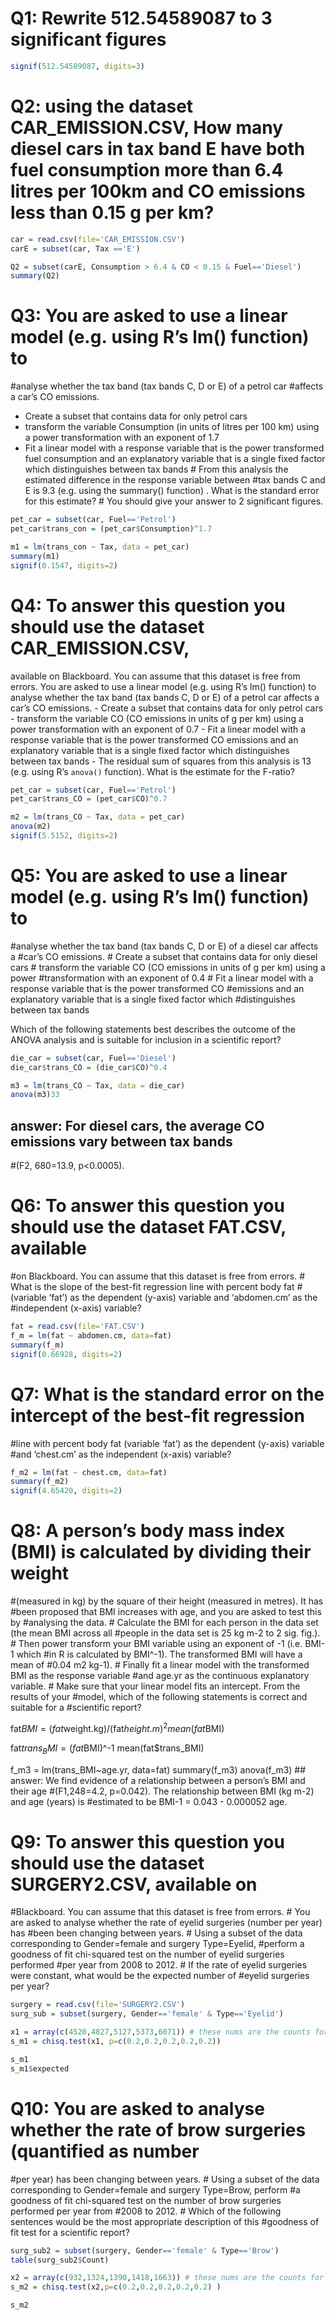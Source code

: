 

# Q1: Rewrite 512.54589087 to 3 significant figures
```r
signif(512.54589087, digits=3)
```

# Q2: using the dataset CAR_EMISSION.CSV, How many diesel cars in tax band E have both fuel consumption more than 6.4 litres per 100km and CO emissions less than 0.15 g per km?
```r
car = read.csv(file='CAR_EMISSION.CSV')
carE = subset(car, Tax =='E')

Q2 = subset(carE, Consumption > 6.4 & CO < 0.15 & Fuel=='Diesel')
summary(Q2)
```
# Q3: You are asked to use a linear model (e.g. using R's lm() function) to 
#analyse whether the tax band (tax bands C, D or E) of a petrol car 
#affects a car's CO emissions.

- Create a subset that contains data for only petrol cars
- transform the variable Consumption (in units of litres per 100 km) using a power transformation with an exponent of 1.7
- Fit a linear model with a response variable that is the power transformed fuel consumption and an explanatory variable that is a single fixed factor which distinguishes between tax bands
# From this analysis the estimated difference in the response variable between 
#tax bands C and E is 9.3 (e.g. using the summary() function) . What is the standard error for this estimate?
# You should give your answer to 2 significant figures.
```r
pet_car = subset(car, Fuel=='Petrol')
pet_car$trans_con = (pet_car$Consumption)^1.7

m1 = lm(trans_con ~ Tax, data = pet_car)
summary(m1)
signif(0.1547, digits=2)
```
# Q4: To answer this question you should use the dataset CAR_EMISSION.CSV, 
available on Blackboard. You can assume that this dataset is free from errors.
 You are asked to use a linear model (e.g. using R's lm() function) to analyse whether the tax band (tax bands C, D or E) of a petrol car affects a car's CO emissions.
- Create a subset that contains data for only petrol cars
- transform the variable CO (CO emissions in units of g per km) using a power transformation with an exponent of 0.7
- Fit a linear model with a response variable that is the power transformed CO emissions and an explanatory variable that is a single fixed factor which distinguishes between tax bands
- The residual sum of squares from this analysis is 13 (e.g. using R's `anova()` function). What is the estimate for the F-ratio?

```r
pet_car = subset(car, Fuel=='Petrol')
pet_car$trans_CO = (pet_car$CO)^0.7

m2 = lm(trans_CO ~ Tax, data = pet_car)
anova(m2)
signif(5.5152, digits=2)
```
# Q5: You are asked to use a linear model (e.g. using R's lm() function) to 
#analyse whether the tax band (tax bands C, D or E) of a diesel car affects a 
#car's CO emissions.
# Create a subset that contains data for only diesel cars
# transform the variable CO (CO emissions in units of g per km) using a power 
#transformation with an exponent of 0.4
# Fit a linear model with a response variable that is the power transformed CO 
#emissions and an explanatory variable that is a single fixed factor which 
#distinguishes between tax bands

Which of the following statements best describes the outcome of the ANOVA analysis and is suitable for inclusion in a scientific report?

```r
die_car = subset(car, Fuel=='Diesel')
die_car$trans_CO = (die_car$CO)^0.4

m3 = lm(trans_CO ~ Tax, data = die_car)
anova(m3)33
```
## answer: For diesel cars, the average CO emissions vary between tax bands 
#(F2, 680=13.9, p<0.0005).

# Q6: To answer this question you should use the dataset FAT.CSV, available 
#on Blackboard. You can assume that this dataset is free from errors.
# What is the slope of the best-fit regression line with percent body fat 
#(variable 'fat') as the dependent (y-axis) variable and 'abdomen.cm' as the 
#independent (x-axis) variable?
```r
fat = read.csv(file='FAT.CSV')
f_m = lm(fat ~ abdomen.cm, data=fat)
summary(f_m)
signif(0.66928, digits=2)
```
# Q7: What is the standard error on the intercept of the best-fit regression 
#line with percent body fat (variable 'fat') as the dependent (y-axis) variable 
#and 'chest.cm' as the independent (x-axis) variable?
```r
f_m2 = lm(fat ~ chest.cm, data=fat)
summary(f_m2)
signif(4.65420, digits=2)
```
# Q8: A person's body mass index (BMI) is calculated by dividing their weight 
#(measured in kg) by the square of their height (measured in metres). It has 
#been proposed that BMI increases with age, and you are asked to test this by 
#analysing the data.
# Calculate the BMI for each person in the data set (the mean BMI across all 
#people in the data set is 25 kg m-2 to 2 sig. fig.).
# Then power transform your BMI variable using an exponent of -1 (i.e. BMI-1 which
#in R is calculated by BMI^-1). The transformed BMI will have a mean of 
#0.04 m2 kg-1).
# Finally fit a linear model with the transformed BMI as the response variable 
#and age.yr as the continuous explanatory variable.
# Make sure that your linear model fits an intercept. From the results of your 
#model, which of the following statements is correct and suitable for a 
#scientific report?

fat$BMI = (fat$weight.kg)/(fat$height.m)^2
mean(fat$BMI)

fat$trans_BMI = (fat$BMI)^-1
mean(fat$trans_BMI)

f_m3 = lm(trans_BMI~age.yr, data=fat)
summary(f_m3)
anova(f_m3)
## answer: We find evidence of a relationship between a person's BMI and their age 
#(F1,248=4.2, p=0.042). The relationship between BMI (kg m-2) and age (years) is 
#estimated to be BMI-1 = 0.043 - 0.000052 age.


# Q9: To answer this question you should use the dataset SURGERY2.CSV, available on 
#Blackboard. You can assume that this dataset is free from errors.
# You are asked to analyse whether the rate of eyelid surgeries (number per year) has 
#been been changing between years.
# Using a subset of the data corresponding to Gender=female and surgery Type=Eyelid, 
#perform a goodness of fit chi-squared test on the number of eyelid surgeries performed 
#per year from 2008 to 2012.
# If the rate of eyelid surgeries were constant, what would be the expected number of 
#eyelid surgeries per year?

```r
surgery = read.csv(file='SURGERY2.CSV')
surg_sub = subset(surgery, Gender=='female' & Type=='Eyelid')

x1 = array(c(4520,4827,5127,5373,6071)) # these nums are the counts for each year
s_m1 = chisq.test(x1, p=c(0.2,0.2,0.2,0.2,0.2))

s_m1
s_m1$expected
```
# Q10: You are asked to analyse whether the rate of brow surgeries (quantified as number 
#per year) has been changing between years.
# Using a subset of the data corresponding to Gender=female and surgery Type=Brow, perform 
#a goodness of fit chi-squared test on the number of brow surgeries performed per year from 
#2008 to 2012.
# Which of the following sentences would be the most appropriate description of this 
#goodness of fit test for a scientific report?
```r
surg_sub2 = subset(surgery, Gender=='female' & Type=='Brow')
table(surg_sub2$Count)

x2 = array(c(932,1324,1390,1418,1663)) # these nums are the counts for each year
s_m2 = chisq.test(x2,p=c(0.2,0.2,0.2,0.2,0.2) )

s_m2
```
